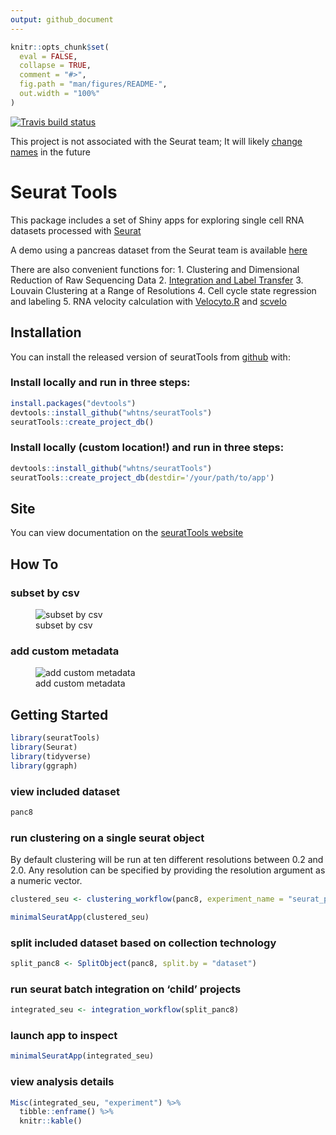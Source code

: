 ```yaml
---
output: github_document
---
```


<!-- README.md is generated from README.Rmd. Please edit that file -->

```r
knitr::opts_chunk$set(
  eval = FALSE,
  collapse = TRUE,
  comment = "#>",
  fig.path = "man/figures/README-",
  out.width = "100%"
)
```

<!-- badges: start -->
<!-- badges: end -->

<!-- badges: start -->
[![Travis build status](https://travis-ci.org/whtns/seuratTools.svg?branch=master)](https://travis-ci.org/whtns/seuratTools)
<!-- badges: end -->

This project is not associated with the Seurat team; It will likely [change names](https://www.njtierney.com/post/2017/10/27/change-pkg-name/) in the future

# Seurat Tools

This package includes a set of Shiny apps for exploring single cell RNA datasets processed with <a href="https://github.com/satijalab/seurat" target="_blank" rel="noopener noreferrer">Seurat</a>

A demo using a pancreas dataset from the Seurat team is available <a href="http://cobriniklab.saban-chla.usc.edu:3838/seuratTools_demo/" target="_blank" rel="noopener noreferrer">here</a>

There are also convenient functions for:
1. Clustering and Dimensional Reduction of Raw Sequencing Data
2. <a href="https://satijalab.org/seurat/v3.0/pancreas_integration_label_transfer.html" target="_blank" rel="noopener noreferrer">Integration and Label Transfer</a>
3. Louvain Clustering at a Range of Resolutions 
4. Cell cycle state regression and labeling 
5. RNA velocity calculation with <a href="https://velocyto.org/" target="_blank" rel="noopener noreferrer">Velocyto.R</a> and <a href="https://scvelo.readthedocs.io/" target="_blank" rel="noopener noreferrer">scvelo</a>


## Installation

You can install the released version of seuratTools from <a href="https://github.com/whtns/seuratTools" target="_blank" rel="noopener noreferrer">github</a> with:

### Install locally and run in three steps:

```r
install.packages("devtools")
devtools::install_github("whtns/seuratTools")
seuratTools::create_project_db()
```

### Install locally (custom location!) and run in three steps:
```r
devtools::install_github("whtns/seuratTools")
seuratTools::create_project_db(destdir='/your/path/to/app')
```

## Site

You can view documentation on the <a href="https://whtns.github.io/seuratTools" target="_blank" rel="noopener noreferrer">seuratTools website</a>

## How To 

### subset by csv

![subset by csv](README_docs/subset_by_csv.gif)

### add custom metadata

![add custom metadata](README_docs/add_arbitrary_metadata.gif)

## Getting Started 

```r
library(seuratTools)
library(Seurat)
library(tidyverse)
library(ggraph)
```

### view included dataset 

```r
panc8
```

### run clustering on a single seurat object

By default clustering will be run at ten different resolutions between 0.2 and 2.0. Any resolution can be specified by providing the resolution argument as a numeric vector.

```r
clustered_seu <- clustering_workflow(panc8, experiment_name = "seurat_pancreas", organism = "human")
```

```r
minimalSeuratApp(clustered_seu)
```

### split included dataset based on collection technology 

```r
split_panc8 <- SplitObject(panc8, split.by = "dataset")

```

### run seurat batch integration on 'child' projects

```r
integrated_seu <- integration_workflow(split_panc8)
```

### launch app to inspect

```r

minimalSeuratApp(integrated_seu)

```

### view analysis details

```r
Misc(integrated_seu, "experiment") %>% 
  tibble::enframe() %>% 
  knitr::kable()
```
